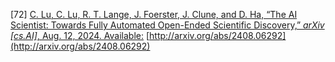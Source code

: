 \[72\]	[C. Lu, C. Lu, R. T. Lange, J. Foerster, J. Clune, and D. Ha, “The AI Scientist: Towards Fully Automated Open-Ended Scientific Discovery,” *arXiv \[cs.AI\]*, Aug. 12, 2024\. Available:](http://paperpile.com/b/Lj1YHA/4niiz) [http://arxiv.org/abs/2408.06292](http://arxiv.org/abs/2408.06292)